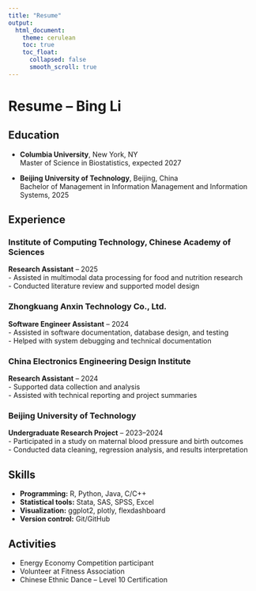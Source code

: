 ```yaml
---
title: "Resume"
output:
  html_document:
    theme: cerulean
    toc: true
    toc_float:
      collapsed: false
      smooth_scroll: true
---
```


# Resume – **Bing Li**

## Education
- **Columbia University**, New York, NY  
  Master of Science in Biostatistics, expected 2027

- **Beijing University of Technology**, Beijing, China  
  Bachelor of Management in Information Management and Information Systems, 2025

## Experience
### Institute of Computing Technology, Chinese Academy of Sciences  
**Research Assistant** – 2025  
- Assisted in multimodal data processing for food and nutrition research  
- Conducted literature review and supported model design

### Zhongkuang Anxin Technology Co., Ltd.  
**Software Engineer Assistant** – 2024  
- Assisted in software documentation, database design, and testing  
- Helped with system debugging and technical documentation

### China Electronics Engineering Design Institute  
**Research Assistant** – 2024  
- Supported data collection and analysis  
- Assisted with technical reporting and project summaries

### Beijing University of Technology  
**Undergraduate Research Project** – 2023–2024  
- Participated in a study on maternal blood pressure and birth outcomes  
- Conducted data cleaning, regression analysis, and results interpretation

## Skills
- **Programming:** R, Python, Java, C/C++  
- **Statistical tools:** Stata, SAS, SPSS, Excel  
- **Visualization:** ggplot2, plotly, flexdashboard  
- **Version control:** Git/GitHub

## Activities
- Energy Economy Competition participant  
- Volunteer at Fitness Association  
- Chinese Ethnic Dance – Level 10 Certification